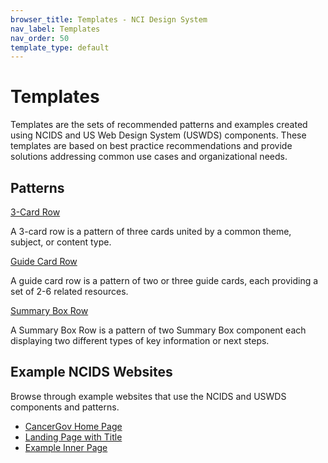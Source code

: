 ```yaml
---
browser_title: Templates - NCI Design System
nav_label: Templates
nav_order: 50
template_type: default
---
```


# Templates

Templates are the sets of recommended patterns and examples created using NCIDS and US Web Design System (USWDS) components. These templates are based on best practice recommendations and provide solutions addressing common use cases and organizational needs.

## Patterns

<a href="/templates/3-card-row" className="header-styled-link">
	3-Card Row
</a>

A 3-card row is a pattern of three cards united by a common theme, subject, or content type.

<a href="/templates/guide-card-row" className="header-styled-link">
	Guide Card Row
</a>

A guide card row is a pattern of two or three guide cards, each providing a set of 2-6 related resources.

<a href="/templates/summary-box-row" className="header-styled-link">
	Summary Box Row
</a>

A Summary Box Row is a pattern of two Summary Box component each displaying two different types of key information or next steps.

## Example NCIDS Websites

Browse through example websites that use the NCIDS and USWDS components and patterns.

- [CancerGov Home Page](/example-site/example-pages/cgov-home.html)
- [Landing Page with Title](/example-site/example-pages/landing-page-with-title.html)
- [Example Inner Page](/example-site/inner-pages/inner-page.html)
